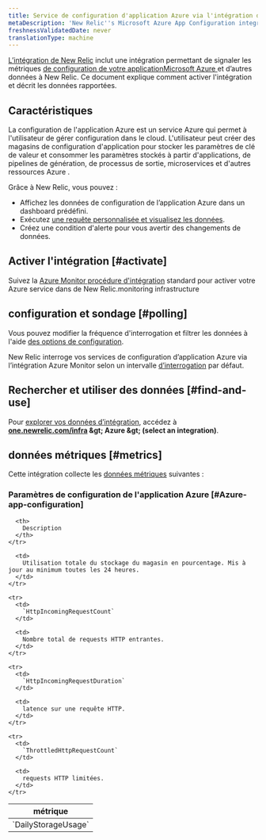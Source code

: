 ```yaml
---
title: Service de configuration d'application Azure via l'intégration d'Azure Monitor
metaDescription: 'New Relic''s Microsoft Azure App Configuration integration: what data it reports and how to enable it.'
freshnessValidatedDate: never
translationType: machine
---
```


[L’intégration de New Relic](/docs/infrastructure/introduction-infra-monitoring) inclut une intégration permettant de signaler les métriques [de configuration de votre applicationMicrosoft Azure ](https://learn.microsoft.com/en-us/azure/azure-app-configuration/)et d’autres données à New Relic. Ce document explique comment activer l&apos;intégration et décrit les données rapportées.

## Caractéristiques

La configuration de l&apos;application Azure est un service Azure qui permet à l&apos;utilisateur de gérer configuration dans le cloud. L&apos;utilisateur peut créer des magasins de configuration d&apos;application pour stocker les paramètres de clé de valeur et consommer les paramètres stockés à partir d&apos;applications, de pipelines de génération, de processus de sortie, microservices et d&apos;autres ressources Azure .

Grâce à New Relic, vous pouvez :

* Affichez les données de configuration de l’application Azure dans un dashboard prédéfini.
* Exécutez [une requête personnalisée et visualisez les données](/docs/infrastructure/integrations-getting-started/getting-started/use-integration-data-new-relic-insights).
* Créez une condition d&apos;alerte pour vous avertir des changements de données.

## Activer l&apos;intégration [#activate]

Suivez la [Azure Monitor procédure d&apos;intégration](/docs/infrastructure/microsoft-azure-integrations/azure-integrations-list/azure-monitor) standard pour activer votre Azure service dans de New Relic.monitoring infrastructure

## configuration et sondage [#polling]

Vous pouvez modifier la fréquence d&apos;interrogation et filtrer les données à l&apos;aide [des options de configuration](/docs/infrastructure/microsoft-azure-integrations/azure-integrations-list/azure-monitor/#settings).

New Relic interroge vos services de configuration d’application Azure via l’intégration Azure Monitor selon un intervalle [d’interrogation](/docs/infrastructure/microsoft-azure-integrations/azure-integrations-list/azure-monitor/#settings) par défaut.

## Rechercher et utiliser des données [#find-and-use]

Pour [explorer vos données d’intégration](/docs/infrastructure/integrations/find-use-infrastructure-integration-data), accédez à <DNT>**[one.newrelic.com/infra](https://one.newrelic.com/infra) &amp;gt; Azure &amp;gt; (select an integration)**</DNT>.

## données métriques [#metrics]

Cette intégration collecte les [données métriques](/docs/infrastructure/integrations-getting-started/getting-started/understand-integration-data-data-types#metric) suivantes :

### Paramètres de configuration de l&apos;application Azure [#Azure-app-configuration]

<table>
  <thead>
    <tr>
      <th style={{ width: "300px" }}>
        métrique
      </th>

      <th>
        Description
      </th>
    </tr>
  </thead>

  <tbody>
    <tr>
      <td>
        `DailyStorageUsage`
      </td>

      <td>
        Utilisation totale du stockage du magasin en pourcentage. Mis à jour au minimum toutes les 24 heures.
      </td>
    </tr>

    <tr>
      <td>
        `HttpIncomingRequestCount`
      </td>

      <td>
        Nombre total de requests HTTP entrantes.
      </td>
    </tr>

    <tr>
      <td>
        `HttpIncomingRequestDuration`
      </td>

      <td>
        latence sur une requête HTTP.
      </td>
    </tr>

    <tr>
      <td>
        `ThrottledHttpRequestCount`
      </td>

      <td>
        requests HTTP limitées.
      </td>
    </tr>
  </tbody>
</table>